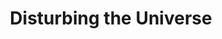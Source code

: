 ---
title: "Disturbing the Universe"
bookCover: "/assets/book-covers/disturbing-the-universe.jpg"
bookAuthor: "Freeman Dyson"
rating: 9
done: false
tags: []
summary: false
detailedNotes: false
amazonLink: ""
amazonAffiliateLink: ""
---